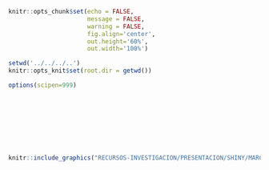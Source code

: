 <!-- Configuración CHUNKS -->

```r

knitr::opts_chunk$set(echo = FALSE,
                      message = FALSE,
                      warning = FALSE,
                      fig.align='center',
                      out.height='60%',
                      out.width='100%')

setwd('../../../..')
knitr::opts_knit$set(root.dir = getwd())

options(scipen=999)

```

<br><br><br><br><br><br>

<div style="text-align: center;">


```r
knitr::include_graphics("RECURSOS-INVESTIGACION/PRESENTACION/SHINY/MARCO-TEORICO/img/ajuste-r2.jpg")
```

</div>